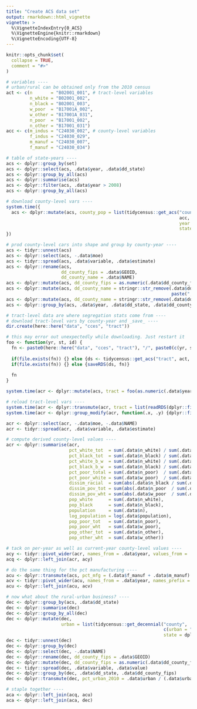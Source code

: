 ```yaml
---
title: "Create ACS data set"
output: rmarkdown::html_vignette
vignette: >
  %\VignetteIndexEntry{0_ACS}
  %\VignetteEngine{knitr::rmarkdown}
  %\VignetteEncoding{UTF-8}
---
```


```r
knitr::opts_chunk$set(
  collapse = TRUE,
  comment = "#>"
)
```

######## <!-- process acs -->

```r
# variables ----
# urban/rural can be obtained only from the 2010 census
act <- c(n       = "B02001_001", # tract-level variables
         n_white = "B02001_002",
         n_black = "B02001_003",
         w_poor  = "B17001A_002",
         w_other = "B17001A_031",
         n_poor  = "B17001_002",
         n_other = "B17001_031")
acc <- c(m_indus = "C24030_002", # county-level variables
         f_indus = "C24030_029",
         m_manuf = "C24030_007",
         f_manuf = "C24030_034")

# table of state-years ----
acs <- dplyr::group_by(set)
acs <- dplyr::select(acs, .data$year, .data$dd_state)
acs <- dplyr::group_by_all(acs)
acs <- dplyr::summarise(acs)
acs <- dplyr::filter(acs, .data$year > 2008)
acs <- dplyr::group_by_all(acs)

# download county-level vars ----
system.time({
  acs <- dplyr::mutate(acs, county_pop = list(tidycensus::get_acs("county",
                                                                  acc,
                                                                  year  = as.numeric(dplyr::first(.data$year)),
                                                                  state = dplyr::first(.data$dd_state))))
})

# prod county-level cars into shape and group by county-year ----
acs <- tidyr::unnest(acs)
acs <- dplyr::select(acs, -.data$moe)
acs <- tidyr::spread(acs, .data$variable, .data$estimate)
acs <- dplyr::rename(acs,
                     dd_county_fips = .data$GEOID,
                     dd_county_name = .data$NAME)
acs <- dplyr::mutate(acs, dd_county_fips = as.numeric(.data$dd_county_fips) %% 1000)
acs <- dplyr::mutate(acs, dd_county_name = stringr::str_remove(.data$dd_county_name, 
                                                               paste(",", stringr::str_to_title(.data$dd_state))))
acs <- dplyr::mutate(acs, dd_county_name = stringr::str_remove(.data$dd_county_name, ", District of Columbia"))
acs <- dplyr::group_by(acs, .data$year, .data$dd_state, .data$dd_county_fips, .data$dd_county_name)
```
```r
# tract-level data are where segregation stats come from ----
# download tract-level vars by county-year and _save_ ----
dir.create(here::here("data", "cces", "tract"))

# this may error out unexpectedly while downloading. Just restart it
foo <- function(yr, st, id) {
  fn <- paste0(here::here("data", "cces", "tract"), "/", paste0(c(yr, st, id), collapse="_"), ".rds")
  
  if(file.exists(fn)) {} else {ds <- tidycensus::get_acs("tract", act, year = yr, state = st, county = id)}
  if(file.exists(fn)) {} else {saveRDS(ds, fn)}
  
  fn
}

system.time(acr <- dplyr::mutate(acs, tract = foo(as.numeric(.data$year), .data$dd_state, .data$dd_county_fips)))
```
```r
# reload tract-level vars ----
system.time(acr <- dplyr::transmute(acr, tract = list(readRDS(dplyr::first(.data$tract)))))
system.time(acr <- dplyr::group_modify(acr, function(.x, .y) {dplyr::first(.x$tract)})) # far faster than using tidyr::unnest

acr <- dplyr::select(acr, -.data$moe, -.data$NAME)
acr <- tidyr::spread(acr, .data$variable, .data$estimate)

# compute derived county-level values ----
acr <- dplyr::summarise(acr,
                        pct_white_tot  = sum(.data$n_white) / sum(.data$n),
                        pct_black_tot  = sum(.data$n_black) / sum(.data$n),
                        pct_white_b_w  = sum(.data$n_white) / sum(.data$n_white + .data$n_black),
                        pct_black_b_w  = sum(.data$n_black) / sum(.data$n_white + .data$n_black),
                        pct_poor_total = sum(.data$n_poor)  / sum(.data$n_poor  + .data$n_other),
                        pct_poor_white = sum(.data$w_poor)  / sum(.data$w_poor  + .data$w_other),
                        dissim_racial  = sum(abs(.data$n_black / sum(.data$n_black) - .data$n_white / sum(.data$n_white))) / 2,
                        dissim_pov_tot = sum(abs(.data$n_poor  / sum(.data$n_poor)  - .data$n_other / sum(.data$n_other))) / 2,
                        dissim_pov_wht = sum(abs(.data$w_poor  / sum(.data$w_poor)  - .data$w_other / sum(.data$w_other))) / 2,
                        pop_white      = sum(.data$n_white),
                        pop_black      = sum(.data$n_black),
                        population     = sum(.data$n),
                        log_population = log(.data$population),
                        pop_poor_tot   = sum(.data$n_poor),
                        pop_poor_wht   = sum(.data$w_poor),
                        pop_other_tot  = sum(.data$n_other),
                        pop_other_wht  = sum(.data$w_other))

# tack on per-year as well as current-year county-level values ----
acy <- tidyr::pivot_wider(acr, names_from = .data$year, values_from = .data$pct_white_tot:.data$dissim_pov_wht)
acq <- dplyr::left_join(acr, acy)

# do the same thing for the pct manufacturing ----
acu <- dplyr::transmute(acs, pct_mfg = (.data$f_manuf + .data$m_manuf) / (.data$f_indus + .data$m_indus))
acv <- tidyr::pivot_wider(acu, names_from = .data$year, names_prefix = "pct_mfg_", values_from = .data$pct_mfg)
acu <- dplyr::left_join(acu, acv)

# now what about the rural-urban business? ----
dec <- dplyr::group_by(acs, .data$dd_state)
dec <- dplyr::summarise(dec)
dec <- dplyr::group_by_all(dec)
dec <- dplyr::mutate(dec,
                     urban = list(tidycensus::get_decennial("county", 
                                                            c(urban = "H002001", rural = "H002005"), 
                                                            state = dplyr::first(.data$dd_state))))
dec <- tidyr::unnest(dec)
dec <- dplyr::group_by(dec)
dec <- dplyr::select(dec, -.data$NAME)
dec <- dplyr::rename(dec, dd_county_fips = .data$GEOID)
dec <- dplyr::mutate(dec, dd_county_fips = as.numeric(.data$dd_county_fips) %% 1000)
dec <- tidyr::spread(dec, .data$variable, .data$value)
dec <- dplyr::group_by(dec, .data$dd_state, .data$dd_county_fips)
dec <- dplyr::transmute(dec, pct_urban_2010 = .data$urban / (.data$urban + .data$rural))

# staple together ----
aca <- dplyr::left_join(acq, acu)
aca <- dplyr::left_join(aca, dec)
```
